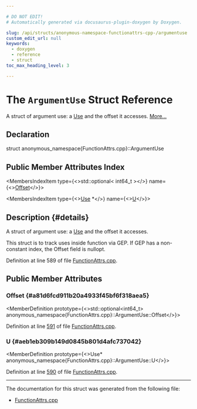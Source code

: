 ```yaml
---

# DO NOT EDIT!
# Automatically generated via docusaurus-plugin-doxygen by Doxygen.

slug: /api/structs/anonymous-namespace-functionattrs-cpp-/argumentuse
custom_edit_url: null
keywords:
  - doxygen
  - reference
  - struct
toc_max_heading_level: 3

---
```





# The `ArgumentUse` Struct Reference

<DoxygenPage pluginConfig={pluginConfig}>

A struct of argument use: a <a href="/docs/api/classes/llvm/use">Use</a> and the offset it accesses. <a href="#details">More...</a>

## Declaration

<CodeBlock>struct anonymous_namespace{FunctionAttrs.cpp}::ArgumentUse</CodeBlock>

## Public Member Attributes Index

<MembersIndex>

<MembersIndexItem
  type={<>std::optional&lt; int64&#95;t &gt;</>}
  name={<><a href="#a81d6fcd911b20a4933f45bf6f318aea5">Offset</a></>}>
</MembersIndexItem>

<MembersIndexItem
  type={<><a href="/docs/api/classes/llvm/use">Use</a> &#42;</>}
  name={<><a href="#aeb1eb309b149d0845b801d4afc737042">U</a></>}>
</MembersIndexItem>

</MembersIndex>

## Description {#details}

A struct of argument use: a <a href="/docs/api/classes/llvm/use">Use</a> and the offset it accesses.

This struct is to track uses inside function via GEP. If GEP has a non-constant index, the Offset field is nullopt.

Definition at line 589 of file <a href="/docs/api/files/lib/lib/transforms/lib/transforms/ipo/functionattrs-cpp">FunctionAttrs.cpp</a>.

<SectionDefinition>

## Public Member Attributes

### Offset {#a81d6fcd911b20a4933f45bf6f318aea5}

<MemberDefinition
  prototype={<>std::optional&lt;int64&#95;t&gt; anonymous&#95;namespace&#123;FunctionAttrs.cpp&#125;::ArgumentUse::Offset</>}>

Definition at line <a href="/docs/api/files/lib/lib/transforms/lib/transforms/ipo/functionattrs-cpp/#l00591">591</a> of file <a href="/docs/api/files/lib/lib/transforms/lib/transforms/ipo/functionattrs-cpp">FunctionAttrs.cpp</a>.
</MemberDefinition>

### U {#aeb1eb309b149d0845b801d4afc737042}

<MemberDefinition
  prototype={<>Use&#42; anonymous&#95;namespace&#123;FunctionAttrs.cpp&#125;::ArgumentUse::U</>}>

Definition at line <a href="/docs/api/files/lib/lib/transforms/lib/transforms/ipo/functionattrs-cpp/#l00590">590</a> of file <a href="/docs/api/files/lib/lib/transforms/lib/transforms/ipo/functionattrs-cpp">FunctionAttrs.cpp</a>.
</MemberDefinition>

</SectionDefinition>

<hr/>

The documentation for this struct was generated from the following file:

<ul>
<li><a href="/docs/api/files/lib/lib/transforms/lib/transforms/ipo/functionattrs-cpp">FunctionAttrs.cpp</a></li>
</ul>

</DoxygenPage>
